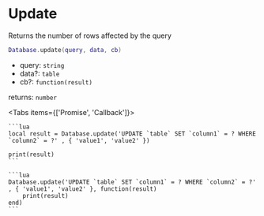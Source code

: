
# Update
Returns the number of rows affected by the query

```lua
Database.update(query, data, cb)
```

- query: `string`
- data?: `table`
- cb?: `function(result)`

returns: `number`

<Tabs items={['Promise', 'Callback']}>
  <Tab>

    ```lua
    local result = Database.update('UPDATE `table` SET `column1` = ? WHERE `column2` = ?' , { 'value1', 'value2' })

    print(result)
    ```

  </Tab>
  <Tab>

    ```lua
    Database.update('UPDATE `table` SET `column1` = ? WHERE `column2` = ?' , { 'value1', 'value2' }, function(result)
        print(result)
    end)
    ```

  </Tab>
</Tabs>